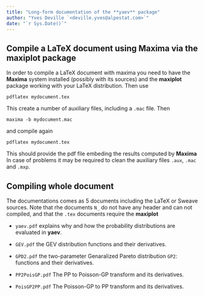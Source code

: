 ```yaml
---
title: "Long-form documentation of the **yaev** package"
author: "Yves Deville `<deville.yves@alpestat.com>`"
date: "`r Sys.Date()`"
---
```



## Compile a LaTeX document using Maxima via the **maxiplot** package

In order to compile a LaTeX document with maxima you need to have the
**Maxima** system installed (possibly with its sources) and the
**maxiplot** package working with your LaTeX distribution. Then use

```
pdflatex mydocument.tex
```
This create a number of auxiliary files, including a `.mac` file. Then

```
maxima -b mydocument.mac
```
and compile again
```
pdflatex mydocument.tex
```
This should provide the pdf file embeding the results computed by **Maxima**
In case of problems it may be required to clean the auxiliary files `.aux`,
`.mac` and `.mxp`. 


## Compiling whole document

The documentations comes as 5 documents including the LaTeX or Sweave
sources. Note that rhe documents `N_` do not have any header and can
not compiled, and that the `.tex` documents require the **maxiplot**

	
- `yaev.pdf` explains why and how the probability distributions are
  evaluated in **yaev**.

- `GEV.pdf` the GEV distribution functions and their derivatives.

- `GPD2.pdf` the two-parameter Genaralized Pareto distribution `GP2`:
  functions and their derivatives.
  
- `PP2PoisGP.pdf` The PP to Poisson-GP transform and its derivatives.

- `PoisGP2PP.pdf` The Poisson-GP to PP transform and its derivatives.




